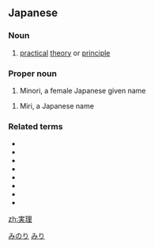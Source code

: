 ==Japanese==
{{ja-kanjitab|実|理}}

===Noun===
{{ja-noun|じつり}}
# [[practical]] [[theory]] or [[principle]]

===Proper noun===
{{ja-pos|proper|みのり}}
# Minori, a female Japanese given name

{{ja-pos|proper|みり}}
# Miri, a Japanese name

===Related terms===
* {{ja-r|亜実理|^あみり}}
* {{ja-r|吾実理|^あみり}}
* {{ja-r|阿実理|^あみり}}
* {{ja-r|明実理|^あみり}}
* {{ja-r|瑛実理|^えみり}}
* {{ja-r|恵実理|^えみり}}
* {{ja-r|絵実理|^えみり}}
* {{ja-r|実理絵|^みりえ}}

[[Category:Japanese female given names|みのり]]
[[Category:Japanese given names|みり]]

[[zh:実理]]